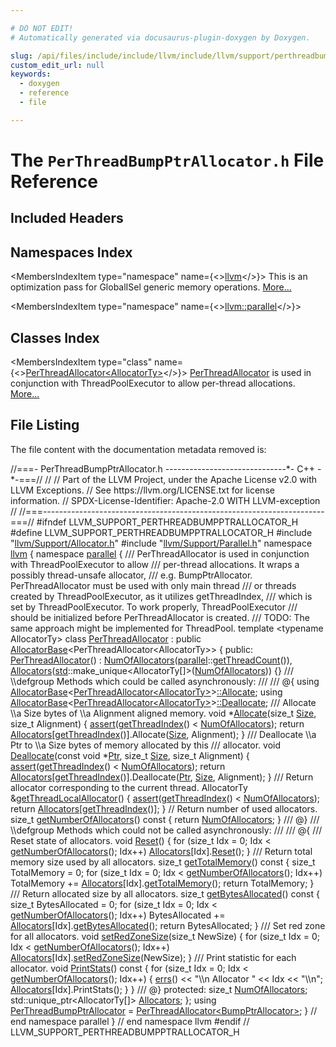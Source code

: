 ```yaml
---

# DO NOT EDIT!
# Automatically generated via docusaurus-plugin-doxygen by Doxygen.

slug: /api/files/include/include/llvm/include/llvm/support/perthreadbumpptrallocator-h
custom_edit_url: null
keywords:
  - doxygen
  - reference
  - file

---
```





# The `PerThreadBumpPtrAllocator.h` File Reference

<DoxygenPage pluginConfig={pluginConfig}>



## Included Headers

<IncludesList>
<IncludesListItem
  filePath="llvm/Support/Allocator.h"
  permalink="/docs/api/files/include/include/llvm/include/llvm/support/allocator-h"
  isLocal="true" />
<IncludesListItem
  filePath="llvm/Support/Parallel.h"
  permalink="/docs/api/files/include/include/llvm/include/llvm/support/parallel-h"
  isLocal="true" />
</IncludesList>

## Namespaces Index

<MembersIndex>

<MembersIndexItem
  type="namespace"
  name={<><a href="/docs/api/namespaces/llvm">llvm</a></>}>
This is an optimization pass for GlobalISel generic memory operations. <a href="/docs/api/namespaces/llvm/#details">More...</a>
</MembersIndexItem>

<MembersIndexItem
  type="namespace"
  name={<><a href="/docs/api/namespaces/llvm/parallel">llvm::parallel</a></>}>
</MembersIndexItem>

</MembersIndex>

## Classes Index

<MembersIndex>

<MembersIndexItem
  type="class"
  name={<><a href="/docs/api/classes/llvm/parallel/perthreadallocator">PerThreadAllocator&lt;AllocatorTy&gt;</a></>}>
<a href="/docs/api/classes/llvm/parallel/perthreadallocator">PerThreadAllocator</a> is used in conjunction with ThreadPoolExecutor to allow per-thread allocations. <a href="/docs/api/classes/llvm/parallel/perthreadallocator/#details">More...</a>
</MembersIndexItem>

</MembersIndex>


## File Listing

The file content with the documentation metadata removed is:

<ProgramListing>

<Link id="l00001" /><CodeLine lineNumber="1"><Highlight kind="comment">//===- PerThreadBumpPtrAllocator.h ------------------------------&#42;- C++ -&#42;-===//</Highlight><Highlight kind="normal"></Highlight></CodeLine>
<Link id="l00002" /><CodeLine lineNumber="2"><Highlight kind="normal"></Highlight><Highlight kind="comment">//</Highlight><Highlight kind="normal"></Highlight></CodeLine>
<Link id="l00003" /><CodeLine lineNumber="3"><Highlight kind="normal"></Highlight><Highlight kind="comment">// Part of the LLVM Project, under the Apache License v2.0 with LLVM Exceptions.</Highlight><Highlight kind="normal"></Highlight></CodeLine>
<Link id="l00004" /><CodeLine lineNumber="4"><Highlight kind="normal"></Highlight><Highlight kind="comment">// See https://llvm.org/LICENSE.txt for license information.</Highlight><Highlight kind="normal"></Highlight></CodeLine>
<Link id="l00005" /><CodeLine lineNumber="5"><Highlight kind="normal"></Highlight><Highlight kind="comment">// SPDX-License-Identifier: Apache-2.0 WITH LLVM-exception</Highlight><Highlight kind="normal"></Highlight></CodeLine>
<Link id="l00006" /><CodeLine lineNumber="6"><Highlight kind="normal"></Highlight><Highlight kind="comment">//</Highlight><Highlight kind="normal"></Highlight></CodeLine>
<Link id="l00007" /><CodeLine lineNumber="7"><Highlight kind="normal"></Highlight><Highlight kind="comment">//===----------------------------------------------------------------------===//</Highlight><Highlight kind="normal"></Highlight></CodeLine>
<Link id="l00008" /><CodeLine lineNumber="8"><Highlight kind="normal"></Highlight></CodeLine>
<Link id="l00009" /><CodeLine lineNumber="9"><Highlight kind="normal"></Highlight><Highlight kind="preprocessor">#ifndef LLVM&#95;SUPPORT&#95;PERTHREADBUMPPTRALLOCATOR&#95;H</Highlight><Highlight kind="normal"></Highlight></CodeLine>
<Link id="l00010" /><CodeLine lineNumber="10"><Highlight kind="normal"></Highlight><Highlight kind="preprocessor">#define LLVM&#95;SUPPORT&#95;PERTHREADBUMPPTRALLOCATOR&#95;H</Highlight><Highlight kind="normal"></Highlight></CodeLine>
<Link id="l00011" /><CodeLine lineNumber="11"><Highlight kind="normal"></Highlight></CodeLine>
<Link id="l00012" /><CodeLine lineNumber="12"><Highlight kind="normal"></Highlight><Highlight kind="preprocessor">#include &quot;<a href="/docs/api/files/include/include/llvm/include/llvm/support/allocator-h">llvm/Support/Allocator.h</a>&quot;</Highlight><Highlight kind="normal"></Highlight></CodeLine>
<Link id="l00013" /><CodeLine lineNumber="13"><Highlight kind="normal"></Highlight><Highlight kind="preprocessor">#include &quot;<a href="/docs/api/files/include/include/llvm/include/llvm/support/parallel-h">llvm/Support/Parallel.h</a>&quot;</Highlight><Highlight kind="normal"></Highlight></CodeLine>
<Link id="l00014" /><CodeLine lineNumber="14"><Highlight kind="normal"></Highlight></CodeLine>
<Link id="l00015" /><CodeLine lineNumber="15"><Highlight kind="normal"></Highlight><Highlight kind="keyword">namespace </Highlight><Highlight kind="normal"><a href="/docs/api/namespaces/llvm">llvm</a> &#123;</Highlight></CodeLine>
<Link id="l00016" /><CodeLine lineNumber="16"><Highlight kind="normal"></Highlight><Highlight kind="keyword">namespace </Highlight><Highlight kind="normal"><a href="/docs/api/namespaces/llvm/parallel">parallel</a> &#123;</Highlight></CodeLine>
<Link id="l00017" /><CodeLine lineNumber="17"><Highlight kind="normal"></Highlight><Highlight kind="comment"></Highlight></CodeLine>
<Link id="l00018" /><CodeLine lineNumber="18"><Highlight kind="comment">/// PerThreadAllocator is used in conjunction with ThreadPoolExecutor to allow</Highlight></CodeLine>
<Link id="l00019" /><CodeLine lineNumber="19"><Highlight kind="comment">/// per-thread allocations. It wraps a possibly thread-unsafe allocator,</Highlight></CodeLine>
<Link id="l00020" /><CodeLine lineNumber="20"><Highlight kind="comment">/// e.g. BumpPtrAllocator. PerThreadAllocator must be used with only main thread</Highlight></CodeLine>
<Link id="l00021" /><CodeLine lineNumber="21"><Highlight kind="comment">/// or threads created by ThreadPoolExecutor, as it utilizes getThreadIndex,</Highlight></CodeLine>
<Link id="l00022" /><CodeLine lineNumber="22"><Highlight kind="comment">/// which is set by ThreadPoolExecutor. To work properly, ThreadPoolExecutor</Highlight></CodeLine>
<Link id="l00023" /><CodeLine lineNumber="23"><Highlight kind="comment">/// should be initialized before PerThreadAllocator is created.</Highlight></CodeLine>
<Link id="l00024" /><CodeLine lineNumber="24"><Highlight kind="comment">/// TODO: The same approach might be implemented for ThreadPool.</Highlight><Highlight kind="normal"></Highlight></CodeLine>
<Link id="l00025" /><CodeLine lineNumber="25"><Highlight kind="normal"></Highlight></CodeLine>
<Link id="l00026" /><CodeLine lineNumber="26"><Highlight kind="normal"></Highlight><Highlight kind="keyword">template</Highlight><Highlight kind="normal"> &lt;</Highlight><Highlight kind="keyword">typename</Highlight><Highlight kind="normal"> AllocatorTy&gt;</Highlight></CodeLine>
<Link id="l00027" /><CodeLine lineNumber="27" lineLink="/docs/api/classes/llvm/parallel/perthreadallocator"><Highlight kind="normal"></Highlight><Highlight kind="keyword">class </Highlight><Highlight kind="normal"><a href="/docs/api/classes/llvm/parallel/perthreadallocator/#a9712b9344a02b17ef04b17ff8a182b56">PerThreadAllocator</a></Highlight></CodeLine>
<Link id="l00028" /><CodeLine lineNumber="28"><Highlight kind="normal">    : </Highlight><Highlight kind="keyword">public</Highlight><Highlight kind="normal"> <a href="/docs/api/classes/llvm/allocatorbase">AllocatorBase</a>&lt;PerThreadAllocator&lt;AllocatorTy&gt;&gt; &#123;</Highlight></CodeLine>
<Link id="l00029" /><CodeLine lineNumber="29"><Highlight kind="normal"></Highlight><Highlight kind="keyword">public</Highlight><Highlight kind="normal">:</Highlight></CodeLine>
<Link id="l00030" /><CodeLine lineNumber="30" lineLink="/docs/api/classes/llvm/parallel/perthreadallocator/#a9712b9344a02b17ef04b17ff8a182b56"><Highlight kind="normal">  <a href="/docs/api/classes/llvm/parallel/perthreadallocator/#a9712b9344a02b17ef04b17ff8a182b56">PerThreadAllocator</a>()</Highlight></CodeLine>
<Link id="l00031" /><CodeLine lineNumber="31"><Highlight kind="normal">      : <a href="/docs/api/classes/llvm/parallel/perthreadallocator/#a7d71a90411fa5e6e21e4d1a031c43016">NumOfAllocators</a>(<a href="/docs/api/namespaces/llvm/dwarf-linker/parallel">parallel</a>::<a href="/docs/api/namespaces/llvm/parallel/#ac537a7c295510dfb54a3260e057c5c91">getThreadCount</a>()),</Highlight></CodeLine>
<Link id="l00032" /><CodeLine lineNumber="32"><Highlight kind="normal">        <a href="/docs/api/classes/llvm/parallel/perthreadallocator/#a678653bedea6e6b44032c7a3d0aa163c">Allocators</a>(<a href="/docs/api/namespaces/std">std</a>::make&#95;unique&lt;AllocatorTy&#91;&#93;&gt;(<a href="/docs/api/classes/llvm/parallel/perthreadallocator/#a7d71a90411fa5e6e21e4d1a031c43016">NumOfAllocators</a>)) &#123;&#125;</Highlight></CodeLine>
<Link id="l00033" /><CodeLine lineNumber="33"><Highlight kind="normal"></Highlight><Highlight kind="comment"></Highlight></CodeLine>
<Link id="l00034" /><CodeLine lineNumber="34"><Highlight kind="comment">  /// \\defgroup Methods which could be called asynchronously:</Highlight></CodeLine>
<Link id="l00035" /><CodeLine lineNumber="35"><Highlight kind="comment">  ///</Highlight></CodeLine>
<Link id="l00036" /><CodeLine lineNumber="36"><Highlight kind="comment">  /// @&#123;</Highlight><Highlight kind="normal"></Highlight></CodeLine>
<Link id="l00037" /><CodeLine lineNumber="37"><Highlight kind="normal"></Highlight></CodeLine>
<Link id="l00038" /><CodeLine lineNumber="38"><Highlight kind="normal">  </Highlight><Highlight kind="keyword">using </Highlight><Highlight kind="normal"><a href="/docs/api/classes/llvm/allocatorbase">AllocatorBase</a>&lt;<a href="/docs/api/classes/llvm/parallel/perthreadallocator">PerThreadAllocator&lt;AllocatorTy&gt;</a>&gt;<a href="/docs/api/groups/methods/#gac50204237d93d1b18c5a6bef8e7f7a35">::Allocate</a>;</Highlight></CodeLine>
<Link id="l00039" /><CodeLine lineNumber="39"><Highlight kind="normal"></Highlight></CodeLine>
<Link id="l00040" /><CodeLine lineNumber="40"><Highlight kind="normal">  </Highlight><Highlight kind="keyword">using </Highlight><Highlight kind="normal"><a href="/docs/api/classes/llvm/allocatorbase">AllocatorBase</a>&lt;<a href="/docs/api/classes/llvm/parallel/perthreadallocator">PerThreadAllocator&lt;AllocatorTy&gt;</a>&gt;<a href="/docs/api/groups/methods/#ga40b8fb32acf8598697e08acfdeb9dfe6">::Deallocate</a>;</Highlight></CodeLine>
<Link id="l00041" /><CodeLine lineNumber="41"><Highlight kind="normal"></Highlight><Highlight kind="comment"></Highlight></CodeLine>
<Link id="l00042" /><CodeLine lineNumber="42"><Highlight kind="comment">  /// Allocate \\a Size bytes of \\a Alignment aligned memory.</Highlight><Highlight kind="normal"></Highlight></CodeLine>
<Link id="l00043" /><CodeLine lineNumber="43" lineLink="/docs/api/groups/methods/#gac50204237d93d1b18c5a6bef8e7f7a35"><Highlight kind="normal">  </Highlight><Highlight kind="keywordtype">void</Highlight><Highlight kind="normal"> &#42;<a href="/docs/api/groups/methods/#gac50204237d93d1b18c5a6bef8e7f7a35">Allocate</a>(</Highlight><Highlight kind="keywordtype">size&#95;t</Highlight><Highlight kind="normal"> <a href="/docs/api/files/lib/lib/analysis/inlineorder-cpp/#a7ee6f0cb51c3b9056199e9a0001fe8c3a6f6cb72d544962fa333e2e34ce64f719">Size</a>, </Highlight><Highlight kind="keywordtype">size&#95;t</Highlight><Highlight kind="normal"> Alignment) &#123;</Highlight></CodeLine>
<Link id="l00044" /><CodeLine lineNumber="44"><Highlight kind="normal">    <a href="/docs/api/files/lib/lib/target/lib/target/amdgpu/silowercontrolflow-cpp/#a4868c5d81c5ccc98c47aeab6244346a0">assert</a>(<a href="/docs/api/namespaces/llvm/parallel/#a83352bd1dc4147ad0f85ff0fefa57ac3">getThreadIndex</a>() &lt; <a href="/docs/api/classes/llvm/parallel/perthreadallocator/#a7d71a90411fa5e6e21e4d1a031c43016">NumOfAllocators</a>);</Highlight></CodeLine>
<Link id="l00045" /><CodeLine lineNumber="45"><Highlight kind="normal">    </Highlight><Highlight kind="keywordflow">return</Highlight><Highlight kind="normal"> <a href="/docs/api/classes/llvm/parallel/perthreadallocator/#a678653bedea6e6b44032c7a3d0aa163c">Allocators</a>&#91;<a href="/docs/api/namespaces/llvm/parallel/#a83352bd1dc4147ad0f85ff0fefa57ac3">getThreadIndex</a>()&#93;.Allocate(<a href="/docs/api/files/lib/lib/analysis/inlineorder-cpp/#a7ee6f0cb51c3b9056199e9a0001fe8c3a6f6cb72d544962fa333e2e34ce64f719">Size</a>, Alignment);</Highlight></CodeLine>
<Link id="l00046" /><CodeLine lineNumber="46"><Highlight kind="normal">  &#125;</Highlight></CodeLine>
<Link id="l00047" /><CodeLine lineNumber="47"><Highlight kind="normal"></Highlight><Highlight kind="comment"></Highlight></CodeLine>
<Link id="l00048" /><CodeLine lineNumber="48"><Highlight kind="comment">  /// Deallocate \\a Ptr to \\a Size bytes of memory allocated by this</Highlight></CodeLine>
<Link id="l00049" /><CodeLine lineNumber="49"><Highlight kind="comment">  /// allocator.</Highlight><Highlight kind="normal"></Highlight></CodeLine>
<Link id="l00050" /><CodeLine lineNumber="50" lineLink="/docs/api/groups/methods/#ga40b8fb32acf8598697e08acfdeb9dfe6"><Highlight kind="normal">  </Highlight><Highlight kind="keywordtype">void</Highlight><Highlight kind="normal"> <a href="/docs/api/groups/methods/#ga40b8fb32acf8598697e08acfdeb9dfe6">Deallocate</a>(</Highlight><Highlight kind="keyword">const</Highlight><Highlight kind="normal"> </Highlight><Highlight kind="keywordtype">void</Highlight><Highlight kind="normal"> &#42;<a href="/docs/api/files/lib/lib/analysis/targetlibraryinfo-cpp/#aca185e6d0e9f423dbb24440206454872a11dbf501abf829b3ab7049c2d3a8a053">Ptr</a>, </Highlight><Highlight kind="keywordtype">size&#95;t</Highlight><Highlight kind="normal"> <a href="/docs/api/files/lib/lib/analysis/inlineorder-cpp/#a7ee6f0cb51c3b9056199e9a0001fe8c3a6f6cb72d544962fa333e2e34ce64f719">Size</a>, </Highlight><Highlight kind="keywordtype">size&#95;t</Highlight><Highlight kind="normal"> Alignment) &#123;</Highlight></CodeLine>
<Link id="l00051" /><CodeLine lineNumber="51"><Highlight kind="normal">    <a href="/docs/api/files/lib/lib/target/lib/target/amdgpu/silowercontrolflow-cpp/#a4868c5d81c5ccc98c47aeab6244346a0">assert</a>(<a href="/docs/api/namespaces/llvm/parallel/#a83352bd1dc4147ad0f85ff0fefa57ac3">getThreadIndex</a>() &lt; <a href="/docs/api/classes/llvm/parallel/perthreadallocator/#a7d71a90411fa5e6e21e4d1a031c43016">NumOfAllocators</a>);</Highlight></CodeLine>
<Link id="l00052" /><CodeLine lineNumber="52"><Highlight kind="normal">    </Highlight><Highlight kind="keywordflow">return</Highlight><Highlight kind="normal"> <a href="/docs/api/classes/llvm/parallel/perthreadallocator/#a678653bedea6e6b44032c7a3d0aa163c">Allocators</a>&#91;<a href="/docs/api/namespaces/llvm/parallel/#a83352bd1dc4147ad0f85ff0fefa57ac3">getThreadIndex</a>()&#93;.Deallocate(<a href="/docs/api/files/lib/lib/analysis/targetlibraryinfo-cpp/#aca185e6d0e9f423dbb24440206454872a11dbf501abf829b3ab7049c2d3a8a053">Ptr</a>, <a href="/docs/api/files/lib/lib/analysis/inlineorder-cpp/#a7ee6f0cb51c3b9056199e9a0001fe8c3a6f6cb72d544962fa333e2e34ce64f719">Size</a>, Alignment);</Highlight></CodeLine>
<Link id="l00053" /><CodeLine lineNumber="53"><Highlight kind="normal">  &#125;</Highlight></CodeLine>
<Link id="l00054" /><CodeLine lineNumber="54"><Highlight kind="normal"></Highlight><Highlight kind="comment"></Highlight></CodeLine>
<Link id="l00055" /><CodeLine lineNumber="55"><Highlight kind="comment">  /// Return allocator corresponding to the current thread.</Highlight><Highlight kind="normal"></Highlight></CodeLine>
<Link id="l00056" /><CodeLine lineNumber="56" lineLink="/docs/api/groups/methods/#gae12d36c6142e37df006ccd257fe67ed4"><Highlight kind="normal">  AllocatorTy &amp;<a href="/docs/api/groups/methods/#gae12d36c6142e37df006ccd257fe67ed4">getThreadLocalAllocator</a>() &#123;</Highlight></CodeLine>
<Link id="l00057" /><CodeLine lineNumber="57"><Highlight kind="normal">    <a href="/docs/api/files/lib/lib/target/lib/target/amdgpu/silowercontrolflow-cpp/#a4868c5d81c5ccc98c47aeab6244346a0">assert</a>(<a href="/docs/api/namespaces/llvm/parallel/#a83352bd1dc4147ad0f85ff0fefa57ac3">getThreadIndex</a>() &lt; <a href="/docs/api/classes/llvm/parallel/perthreadallocator/#a7d71a90411fa5e6e21e4d1a031c43016">NumOfAllocators</a>);</Highlight></CodeLine>
<Link id="l00058" /><CodeLine lineNumber="58"><Highlight kind="normal">    </Highlight><Highlight kind="keywordflow">return</Highlight><Highlight kind="normal"> <a href="/docs/api/classes/llvm/parallel/perthreadallocator/#a678653bedea6e6b44032c7a3d0aa163c">Allocators</a>&#91;<a href="/docs/api/namespaces/llvm/parallel/#a83352bd1dc4147ad0f85ff0fefa57ac3">getThreadIndex</a>()&#93;;</Highlight></CodeLine>
<Link id="l00059" /><CodeLine lineNumber="59"><Highlight kind="normal">  &#125;</Highlight></CodeLine>
<Link id="l00060" /><CodeLine lineNumber="60"><Highlight kind="normal"></Highlight></CodeLine>
<Link id="l00061" /><CodeLine lineNumber="61"><Highlight kind="normal">  </Highlight><Highlight kind="comment">// Return number of used allocators.</Highlight><Highlight kind="normal"></Highlight></CodeLine>
<Link id="l00062" /><CodeLine lineNumber="62" lineLink="/docs/api/groups/methods/#ga241da07086c81f8b14f6f766defddfb0"><Highlight kind="normal">  </Highlight><Highlight kind="keywordtype">size&#95;t</Highlight><Highlight kind="normal"> <a href="/docs/api/groups/methods/#ga241da07086c81f8b14f6f766defddfb0">getNumberOfAllocators</a>()</Highlight><Highlight kind="keyword"> const </Highlight><Highlight kind="normal">&#123; </Highlight><Highlight kind="keywordflow">return</Highlight><Highlight kind="normal"> <a href="/docs/api/classes/llvm/parallel/perthreadallocator/#a7d71a90411fa5e6e21e4d1a031c43016">NumOfAllocators</a>; &#125;</Highlight><Highlight kind="comment"></Highlight></CodeLine>
<Link id="l00063" /><CodeLine lineNumber="63"><Highlight kind="comment">  /// @&#125;</Highlight><Highlight kind="normal"></Highlight></CodeLine>
<Link id="l00064" /><CodeLine lineNumber="64"><Highlight kind="normal"></Highlight><Highlight kind="comment"></Highlight></CodeLine>
<Link id="l00065" /><CodeLine lineNumber="65"><Highlight kind="comment">  /// \\defgroup Methods which could not be called asynchronously:</Highlight></CodeLine>
<Link id="l00066" /><CodeLine lineNumber="66"><Highlight kind="comment">  ///</Highlight></CodeLine>
<Link id="l00067" /><CodeLine lineNumber="67"><Highlight kind="comment">  /// @&#123;</Highlight><Highlight kind="normal"></Highlight></CodeLine>
<Link id="l00068" /><CodeLine lineNumber="68"><Highlight kind="normal"></Highlight><Highlight kind="comment"></Highlight></CodeLine>
<Link id="l00069" /><CodeLine lineNumber="69"><Highlight kind="comment">  /// Reset state of allocators.</Highlight><Highlight kind="normal"></Highlight></CodeLine>
<Link id="l00070" /><CodeLine lineNumber="70" lineLink="/docs/api/groups/methods/#ga8bace7a71275aacc0eb1a5d3529dba88"><Highlight kind="normal">  </Highlight><Highlight kind="keywordtype">void</Highlight><Highlight kind="normal"> <a href="/docs/api/groups/methods/#ga8bace7a71275aacc0eb1a5d3529dba88">Reset</a>() &#123;</Highlight></CodeLine>
<Link id="l00071" /><CodeLine lineNumber="71"><Highlight kind="normal">    </Highlight><Highlight kind="keywordflow">for</Highlight><Highlight kind="normal"> (</Highlight><Highlight kind="keywordtype">size&#95;t</Highlight><Highlight kind="normal"> Idx = 0; Idx &lt; <a href="/docs/api/groups/methods/#ga241da07086c81f8b14f6f766defddfb0">getNumberOfAllocators</a>(); Idx++)</Highlight></CodeLine>
<Link id="l00072" /><CodeLine lineNumber="72"><Highlight kind="normal">      <a href="/docs/api/classes/llvm/parallel/perthreadallocator/#a678653bedea6e6b44032c7a3d0aa163c">Allocators</a>&#91;Idx&#93;.<a href="/docs/api/groups/methods/#ga8bace7a71275aacc0eb1a5d3529dba88">Reset</a>();</Highlight></CodeLine>
<Link id="l00073" /><CodeLine lineNumber="73"><Highlight kind="normal">  &#125;</Highlight></CodeLine>
<Link id="l00074" /><CodeLine lineNumber="74"><Highlight kind="normal"></Highlight><Highlight kind="comment"></Highlight></CodeLine>
<Link id="l00075" /><CodeLine lineNumber="75"><Highlight kind="comment">  /// Return total memory size used by all allocators.</Highlight><Highlight kind="normal"></Highlight></CodeLine>
<Link id="l00076" /><CodeLine lineNumber="76" lineLink="/docs/api/groups/methods/#ga2aab65f0894500db262b9a96babdd677"><Highlight kind="normal">  </Highlight><Highlight kind="keywordtype">size&#95;t</Highlight><Highlight kind="normal"> <a href="/docs/api/groups/methods/#ga2aab65f0894500db262b9a96babdd677">getTotalMemory</a>()</Highlight><Highlight kind="keyword"> const </Highlight><Highlight kind="normal">&#123;</Highlight></CodeLine>
<Link id="l00077" /><CodeLine lineNumber="77"><Highlight kind="normal">    </Highlight><Highlight kind="keywordtype">size&#95;t</Highlight><Highlight kind="normal"> TotalMemory = 0;</Highlight></CodeLine>
<Link id="l00078" /><CodeLine lineNumber="78"><Highlight kind="normal"></Highlight></CodeLine>
<Link id="l00079" /><CodeLine lineNumber="79"><Highlight kind="normal">    </Highlight><Highlight kind="keywordflow">for</Highlight><Highlight kind="normal"> (</Highlight><Highlight kind="keywordtype">size&#95;t</Highlight><Highlight kind="normal"> Idx = 0; Idx &lt; <a href="/docs/api/groups/methods/#ga241da07086c81f8b14f6f766defddfb0">getNumberOfAllocators</a>(); Idx++)</Highlight></CodeLine>
<Link id="l00080" /><CodeLine lineNumber="80"><Highlight kind="normal">      TotalMemory += <a href="/docs/api/classes/llvm/parallel/perthreadallocator/#a678653bedea6e6b44032c7a3d0aa163c">Allocators</a>&#91;Idx&#93;.<a href="/docs/api/groups/methods/#ga2aab65f0894500db262b9a96babdd677">getTotalMemory</a>();</Highlight></CodeLine>
<Link id="l00081" /><CodeLine lineNumber="81"><Highlight kind="normal"></Highlight></CodeLine>
<Link id="l00082" /><CodeLine lineNumber="82"><Highlight kind="normal">    </Highlight><Highlight kind="keywordflow">return</Highlight><Highlight kind="normal"> TotalMemory;</Highlight></CodeLine>
<Link id="l00083" /><CodeLine lineNumber="83"><Highlight kind="normal">  &#125;</Highlight></CodeLine>
<Link id="l00084" /><CodeLine lineNumber="84"><Highlight kind="normal"></Highlight><Highlight kind="comment"></Highlight></CodeLine>
<Link id="l00085" /><CodeLine lineNumber="85"><Highlight kind="comment">  /// Return allocated size by all allocators.</Highlight><Highlight kind="normal"></Highlight></CodeLine>
<Link id="l00086" /><CodeLine lineNumber="86" lineLink="/docs/api/groups/methods/#ga7620b54ef2853df9ff49fbe17f68c699"><Highlight kind="normal">  </Highlight><Highlight kind="keywordtype">size&#95;t</Highlight><Highlight kind="normal"> <a href="/docs/api/groups/methods/#ga7620b54ef2853df9ff49fbe17f68c699">getBytesAllocated</a>()</Highlight><Highlight kind="keyword"> const </Highlight><Highlight kind="normal">&#123;</Highlight></CodeLine>
<Link id="l00087" /><CodeLine lineNumber="87"><Highlight kind="normal">    </Highlight><Highlight kind="keywordtype">size&#95;t</Highlight><Highlight kind="normal"> BytesAllocated = 0;</Highlight></CodeLine>
<Link id="l00088" /><CodeLine lineNumber="88"><Highlight kind="normal"></Highlight></CodeLine>
<Link id="l00089" /><CodeLine lineNumber="89"><Highlight kind="normal">    </Highlight><Highlight kind="keywordflow">for</Highlight><Highlight kind="normal"> (</Highlight><Highlight kind="keywordtype">size&#95;t</Highlight><Highlight kind="normal"> Idx = 0; Idx &lt; <a href="/docs/api/groups/methods/#ga241da07086c81f8b14f6f766defddfb0">getNumberOfAllocators</a>(); Idx++)</Highlight></CodeLine>
<Link id="l00090" /><CodeLine lineNumber="90"><Highlight kind="normal">      BytesAllocated += <a href="/docs/api/classes/llvm/parallel/perthreadallocator/#a678653bedea6e6b44032c7a3d0aa163c">Allocators</a>&#91;Idx&#93;.<a href="/docs/api/groups/methods/#ga7620b54ef2853df9ff49fbe17f68c699">getBytesAllocated</a>();</Highlight></CodeLine>
<Link id="l00091" /><CodeLine lineNumber="91"><Highlight kind="normal"></Highlight></CodeLine>
<Link id="l00092" /><CodeLine lineNumber="92"><Highlight kind="normal">    </Highlight><Highlight kind="keywordflow">return</Highlight><Highlight kind="normal"> BytesAllocated;</Highlight></CodeLine>
<Link id="l00093" /><CodeLine lineNumber="93"><Highlight kind="normal">  &#125;</Highlight></CodeLine>
<Link id="l00094" /><CodeLine lineNumber="94"><Highlight kind="normal"></Highlight><Highlight kind="comment"></Highlight></CodeLine>
<Link id="l00095" /><CodeLine lineNumber="95"><Highlight kind="comment">  /// Set red zone for all allocators.</Highlight><Highlight kind="normal"></Highlight></CodeLine>
<Link id="l00096" /><CodeLine lineNumber="96" lineLink="/docs/api/groups/methods/#gae81580dabe11d9791d230dafbf468995"><Highlight kind="normal">  </Highlight><Highlight kind="keywordtype">void</Highlight><Highlight kind="normal"> <a href="/docs/api/groups/methods/#gae81580dabe11d9791d230dafbf468995">setRedZoneSize</a>(</Highlight><Highlight kind="keywordtype">size&#95;t</Highlight><Highlight kind="normal"> NewSize) &#123;</Highlight></CodeLine>
<Link id="l00097" /><CodeLine lineNumber="97"><Highlight kind="normal">    </Highlight><Highlight kind="keywordflow">for</Highlight><Highlight kind="normal"> (</Highlight><Highlight kind="keywordtype">size&#95;t</Highlight><Highlight kind="normal"> Idx = 0; Idx &lt; <a href="/docs/api/groups/methods/#ga241da07086c81f8b14f6f766defddfb0">getNumberOfAllocators</a>(); Idx++)</Highlight></CodeLine>
<Link id="l00098" /><CodeLine lineNumber="98"><Highlight kind="normal">      <a href="/docs/api/classes/llvm/parallel/perthreadallocator/#a678653bedea6e6b44032c7a3d0aa163c">Allocators</a>&#91;Idx&#93;.<a href="/docs/api/groups/methods/#gae81580dabe11d9791d230dafbf468995">setRedZoneSize</a>(NewSize);</Highlight></CodeLine>
<Link id="l00099" /><CodeLine lineNumber="99"><Highlight kind="normal">  &#125;</Highlight></CodeLine>
<Link id="l00100" /><CodeLine lineNumber="100"><Highlight kind="normal"></Highlight><Highlight kind="comment"></Highlight></CodeLine>
<Link id="l00101" /><CodeLine lineNumber="101"><Highlight kind="comment">  /// Print statistic for each allocator.</Highlight><Highlight kind="normal"></Highlight></CodeLine>
<Link id="l00102" /><CodeLine lineNumber="102" lineLink="/docs/api/groups/methods/#gadb4c324f923536f648a97734daaeebfd"><Highlight kind="normal">  </Highlight><Highlight kind="keywordtype">void</Highlight><Highlight kind="normal"> <a href="/docs/api/groups/methods/#gadb4c324f923536f648a97734daaeebfd">PrintStats</a>()</Highlight><Highlight kind="keyword"> const </Highlight><Highlight kind="normal">&#123;</Highlight></CodeLine>
<Link id="l00103" /><CodeLine lineNumber="103"><Highlight kind="normal">    </Highlight><Highlight kind="keywordflow">for</Highlight><Highlight kind="normal"> (</Highlight><Highlight kind="keywordtype">size&#95;t</Highlight><Highlight kind="normal"> Idx = 0; Idx &lt; <a href="/docs/api/groups/methods/#ga241da07086c81f8b14f6f766defddfb0">getNumberOfAllocators</a>(); Idx++) &#123;</Highlight></CodeLine>
<Link id="l00104" /><CodeLine lineNumber="104"><Highlight kind="normal">      <a href="/docs/api/namespaces/llvm/#a9a7b5c68c90f85baaedaa854cc5002cc">errs</a>() &lt;&lt; </Highlight><Highlight kind="stringliteral">&quot;\\n Allocator &quot;</Highlight><Highlight kind="normal"> &lt;&lt; Idx &lt;&lt; </Highlight><Highlight kind="stringliteral">&quot;\\n&quot;</Highlight><Highlight kind="normal">;</Highlight></CodeLine>
<Link id="l00105" /><CodeLine lineNumber="105"><Highlight kind="normal">      <a href="/docs/api/classes/llvm/parallel/perthreadallocator/#a678653bedea6e6b44032c7a3d0aa163c">Allocators</a>&#91;Idx&#93;.PrintStats();</Highlight></CodeLine>
<Link id="l00106" /><CodeLine lineNumber="106"><Highlight kind="normal">    &#125;</Highlight></CodeLine>
<Link id="l00107" /><CodeLine lineNumber="107"><Highlight kind="normal">  &#125;</Highlight><Highlight kind="comment"></Highlight></CodeLine>
<Link id="l00108" /><CodeLine lineNumber="108"><Highlight kind="comment">  /// @&#125;</Highlight><Highlight kind="normal"></Highlight></CodeLine>
<Link id="l00109" /><CodeLine lineNumber="109"><Highlight kind="normal"></Highlight></CodeLine>
<Link id="l00110" /><CodeLine lineNumber="110"><Highlight kind="normal"></Highlight><Highlight kind="keyword">protected</Highlight><Highlight kind="normal">:</Highlight></CodeLine>
<Link id="l00111" /><CodeLine lineNumber="111" lineLink="/docs/api/classes/llvm/parallel/perthreadallocator/#a7d71a90411fa5e6e21e4d1a031c43016"><Highlight kind="normal">  </Highlight><Highlight kind="keywordtype">size&#95;t</Highlight><Highlight kind="normal"> <a href="/docs/api/classes/llvm/parallel/perthreadallocator/#a7d71a90411fa5e6e21e4d1a031c43016">NumOfAllocators</a>;</Highlight></CodeLine>
<Link id="l00112" /><CodeLine lineNumber="112" lineLink="/docs/api/classes/llvm/parallel/perthreadallocator/#a678653bedea6e6b44032c7a3d0aa163c"><Highlight kind="normal">  std::unique&#95;ptr&lt;AllocatorTy&#91;&#93;&gt; <a href="/docs/api/classes/llvm/parallel/perthreadallocator/#a678653bedea6e6b44032c7a3d0aa163c">Allocators</a>;</Highlight></CodeLine>
<Link id="l00113" /><CodeLine lineNumber="113"><Highlight kind="normal">&#125;;</Highlight></CodeLine>
<Link id="l00114" /><CodeLine lineNumber="114"><Highlight kind="normal"></Highlight></CodeLine>
<Link id="l00115" /><CodeLine lineNumber="115" lineLink="/docs/api/namespaces/llvm/parallel/#a4e82d98d22361038741bca9bd34bca85"><Highlight kind="normal"></Highlight><Highlight kind="keyword">using </Highlight><Highlight kind="normal"><a href="/docs/api/namespaces/llvm/parallel/#a4e82d98d22361038741bca9bd34bca85">PerThreadBumpPtrAllocator</a> = <a href="/docs/api/classes/llvm/parallel/perthreadallocator">PerThreadAllocator&lt;BumpPtrAllocator&gt;</a>;</Highlight></CodeLine>
<Link id="l00116" /><CodeLine lineNumber="116"><Highlight kind="normal"></Highlight></CodeLine>
<Link id="l00117" /><CodeLine lineNumber="117"><Highlight kind="normal">&#125; </Highlight><Highlight kind="comment">// end namespace parallel</Highlight><Highlight kind="normal"></Highlight></CodeLine>
<Link id="l00118" /><CodeLine lineNumber="118"><Highlight kind="normal">&#125; </Highlight><Highlight kind="comment">// end namespace llvm</Highlight><Highlight kind="normal"></Highlight></CodeLine>
<Link id="l00119" /><CodeLine lineNumber="119"><Highlight kind="normal"></Highlight></CodeLine>
<Link id="l00120" /><CodeLine lineNumber="120"><Highlight kind="normal"></Highlight><Highlight kind="preprocessor">#endif </Highlight><Highlight kind="comment">// LLVM&#95;SUPPORT&#95;PERTHREADBUMPPTRALLOCATOR&#95;H</Highlight><Highlight kind="normal"></Highlight></CodeLine>

</ProgramListing>


</DoxygenPage>
